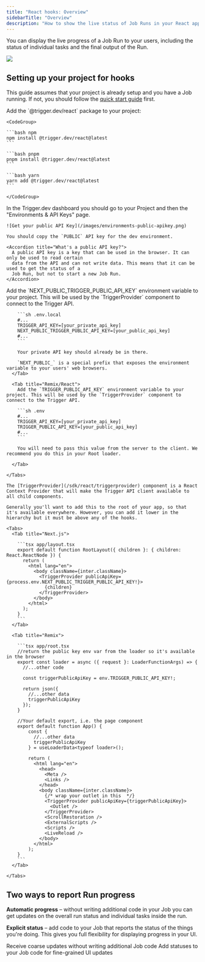 ```yaml
---
title: "React hooks: Overview"
sidebarTitle: "Overview"
description: "How to show the live status of Job Runs in your React app"
---
```


<Snippet file="v2-deprecation-warning.mdx" />

You can display the live progress of a Job Run to your users, including the status of individual tasks and the final output of the Run.

<Frame caption='This updates live as the Job progresses, until we show the "Posted to Slack" output'>
  <img src="/images/react-hooks.png" />
</Frame>

## Setting up your project for hooks

This guide assumes that your project is already setup and you have a Job running. If not, you should follow the [quick start guide](/documentation/quickstart) first.

<Steps titleSize="h3">
  <Step title="Install the package">
    Add the `@trigger.dev/react` package to your project:

    <CodeGroup>

    ```bash npm
    npm install @trigger.dev/react@latest
    ```

    ```bash pnpm
    pnpm install @trigger.dev/react@latest
    ```

    ```bash yarn
    yarn add @trigger.dev/react@latest
    ```

    </CodeGroup>

  </Step>
  <Step title="Get your public API key">
    In the Trigger.dev dashboard you should go to your Project and then the "Environments & API Keys" page.

    ![Get your public API Key](/images/environments-public-apikey.png)

    You should copy the `PUBLIC` API key for the dev environment.

    <Accordion title="What's a public API key?">
      A public API key is a key that can be used in the browser. It can only be used to read certain
      data from the API and can not write data. This means that it can be used to get the status of a
      Job Run, but not to start a new Job Run.
    </Accordion>

  </Step>
  <Step title="Setting up environment variables">
    <Tabs>
      <Tab title="Next.js">
        Add the `NEXT_PUBLIC_TRIGGER_PUBLIC_API_KEY` environment variable to your project. This will be used by the `TriggerProvider` component to connect to the Trigger API.

        ```sh .env.local
        #...
        TRIGGER_API_KEY=[your_private_api_key]
        NEXT_PUBLIC_TRIGGER_PUBLIC_API_KEY=[your_public_api_key]
        #...
        ```

        Your private API key should already be in there.

        `NEXT_PUBLIC_` is a special prefix that exposes the environment variable to your users' web browsers.
      </Tab>

      <Tab title="Remix/React">
        Add the `TRIGGER_PUBLIC_API_KEY` environment variable to your project. This will be used by the `TriggerProvider` component to connect to the Trigger API.

        ```sh .env
        #...
        TRIGGER_API_KEY=[your_private_api_key]
        TRIGGER_PUBLIC_API_KEY=[your_public_api_key]
        #...
        ```

        You will need to pass this value from the server to the client. We recommend you do this in your Root loader.

      </Tab>

    </Tabs>

  </Step>

  <Step title="Add the <TriggerProvider> component">

    The [TriggerProvider](/sdk/react/triggerprovider) component is a React Context Provider that will make the Trigger API client available to all child components.

    Generally you'll want to add this to the root of your app, so that it's available everywhere. However, you can add it lower in the hierarchy but it must be above any of the hooks.

    <Tabs>
      <Tab title="Next.js">

        ```tsx app/layout.tsx
        export default function RootLayout({ children }: { children: React.ReactNode }) {
          return (
            <html lang="en">
              <body className={inter.className}>
                <TriggerProvider publicApiKey={process.env.NEXT_PUBLIC_TRIGGER_PUBLIC_API_KEY!}>
                  {children}
                </TriggerProvider>
              </body>
            </html>
          );
        }
        ```
      </Tab>

      <Tab title="Remix">

        ```tsx app/root.tsx
        //return the public key env var from the loader so it's available in the browser
        export const loader = async ({ request }: LoaderFunctionArgs) => {
          //...other code

          const triggerPublicApiKey = env.TRIGGER_PUBLIC_API_KEY!;

          return json({
            //...other data
            triggerPublicApiKey
          });
        }

        //Your default export, i.e. the page component
        export default function App() {
            const {
              //...other data
              triggerPublicApiKey
            } = useLoaderData<typeof loader>();

            return (
              <html lang="en">
                <head>
                  <Meta />
                  <Links />
                </head>
                <body className={inter.className}>
                  {/* wrap your outlet in this  */}
                  <TriggerProvider publicApiKey={triggerPublicApiKey}>
                    <Outlet />
                  </TriggerProvider>
                  <ScrollRestoration />
                  <ExternalScripts />
                  <Scripts />
                  <LiveReload />
                </body>
              </html>
            );
        }
        ```
      </Tab>

    </Tabs>

  </Step>
</Steps>

## Two ways to report Run progress

**Automatic progress** – without writing additional code in your Job you can get updates on the overall run status and individual tasks inside the run.

**Explicit status** – add code to your Job that reports the status of the things you're doing. This gives you full flexibility for displaying progress in your UI.

<CardGroup cols={2}>
  <Card title="Automatic hooks" icon="wrench" href="/documentation/guides/react-hooks-automatic">
    Receive coarse updates without writing additional Job code
  </Card>
  <Card
    title="Explicit status hooks"
    icon="wrench"
    href="/documentation/guides/react-hooks-statuses"
  >
    Add statuses to your Job code for fine-grained UI updates
  </Card>
</CardGroup>
